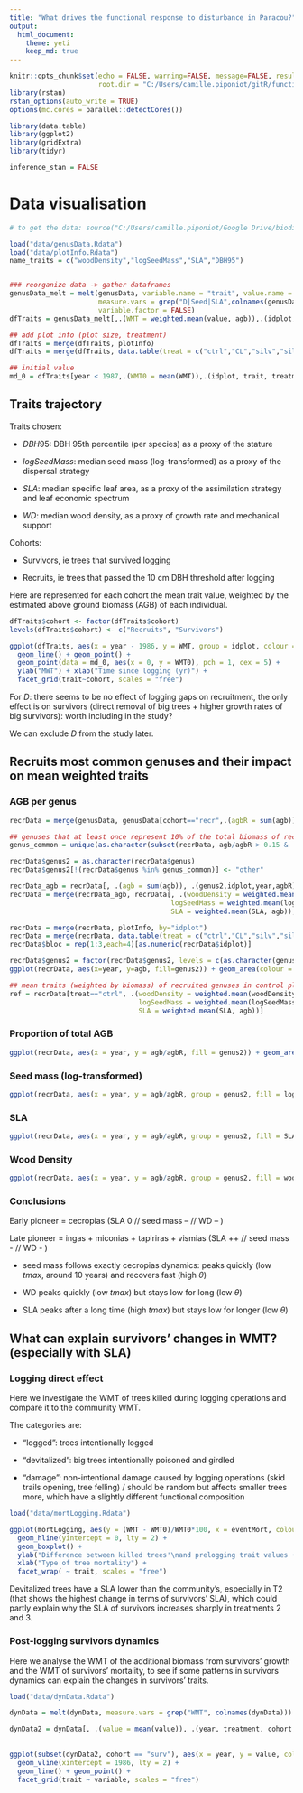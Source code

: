 ```yaml
---
title: "What drives the functional response to disturbance in Paracou?"
output: 
  html_document:
    theme: yeti
    keep_md: true
---
```


```r
knitr::opts_chunk$set(echo = FALSE, warning=FALSE, message=FALSE, results='hide',
                      root.dir = "C:/Users/camille.piponiot/gitR/functional_trajectories_paracou")
library(rstan)
rstan_options(auto_write = TRUE)
options(mc.cores = parallel::detectCores())

library(data.table)
library(ggplot2)
library(gridExtra)
library(tidyr)

inference_stan = FALSE
```

# Data visualisation

```r
# to get the data: source("C:/Users/camille.piponiot/Google Drive/biodiversity/codes/get_metadata_paracou.R")

load("data/genusData.Rdata")
load("data/plotInfo.Rdata")
name_traits = c("woodDensity","logSeedMass","SLA","DBH95")


### reorganize data -> gather dataframes
genusData_melt = melt(genusData, variable.name = "trait", value.name = "value", 
                      measure.vars = grep("D|Seed|SLA",colnames(genusData)), 
                      variable.factor = FALSE)
dfTraits = genusData_melt[,.(WMT = weighted.mean(value, agb)),.(idplot, year, trait, cohort)]

## add plot info (plot size, treatment)
dfTraits = merge(dfTraits, plotInfo)
dfTraits = merge(dfTraits, data.table(treat = c("ctrl","CL","silv","silv+"), treatment = paste("T",0:3,sep="")), by="treat")

## initial value
md_0 = dfTraits[year < 1987,.(WMT0 = mean(WMT)),.(idplot, trait, treatment)]

```

## Traits trajectory 

Traits chosen: 

- $DBH95$: DBH 95th percentile (per species) as a proxy of the stature

- $logSeedMass$: median seed mass (log-transformed) as a proxy of the dispersal strategy

- $SLA$: median specific leaf area, as a proxy of the assimilation strategy and leaf economic spectrum

- $WD$: median wood density, as a proxy of growth rate and mechanical support

Cohorts: 

- Survivors, ie trees that survived logging

- Recruits, ie trees that passed the 10 cm DBH threshold after logging

Here are represented for each cohort the mean trait value, weighted by the estimated above ground biomass (AGB) of each individual.

```r

dfTraits$cohort <- factor(dfTraits$cohort)
levels(dfTraits$cohort) <- c("Recruits", "Survivors")

ggplot(dfTraits, aes(x = year - 1986, y = WMT, group = idplot, colour = treatment)) + 
  geom_line() + geom_point() + 
  geom_point(data = md_0, aes(x = 0, y = WMT0), pch = 1, cex = 5) + 
  ylab("MWT") + xlab("Time since logging (yr)") +
  facet_grid(trait~cohort, scales = "free")

```

For $D$: there seems to be no effect of logging gaps on recruitment, the only effect is on survivors (direct removal of big trees + higher growth rates of big survivors): worth including in the study? 

We can exclude $D$ from the study later. 

## Recruits most common genuses and their impact on mean weighted traits {.tabset .tabset-pills}

### AGB per genus

```r

recrData = merge(genusData, genusData[cohort=="recr",.(agbR = sum(agb)),.(idplot, year, cohort)])

## genuses that at least once represent 10% of the total biomass of recruits
genus_common = unique(as.character(subset(recrData, agb/agbR > 0.15 & !(genus %in% c("Oenocarpus", "Indet")))$genus)) 

recrData$genus2 = as.character(recrData$genus)
recrData$genus2[!(recrData$genus %in% genus_common)] <- "other"

recrData_agb = recrData[, .(agb = sum(agb)), .(genus2,idplot,year,agbR)]
recrData = merge(recrData_agb, recrData[, .(woodDensity = weighted.mean(woodDensity, agb),
                                        logSeedMass = weighted.mean(logSeedMass, agb),
                                        SLA = weighted.mean(SLA, agb)), .(genus2)])

recrData = merge(recrData, plotInfo, by="idplot")
recrData = merge(recrData, data.table(treat = c("ctrl","CL","silv","silv+"), treatment = paste("T",0:3,sep="")), by="treat")
recrData$bloc = rep(1:3,each=4)[as.numeric(recrData$idplot)]

recrData$genus2 = factor(recrData$genus2, levels = c(as.character(genus_common), "other") )
ggplot(recrData, aes(x=year, y=agb, fill=genus2)) + geom_area(colour = 1) + facet_grid(treatment ~ bloc)

## mean traits (weighted by biomass) of recruited genuses in control plots -> reference (= white color in plots)
ref = recrData[treat=="ctrl", .(woodDensity = weighted.mean(woodDensity, agb),
                                logSeedMass = weighted.mean(logSeedMass, agb),
                                SLA = weighted.mean(SLA, agb))]
```

### Proportion of total AGB 

```r
ggplot(recrData, aes(x = year, y = agb/agbR, fill = genus2)) + geom_area(colour = 1) + facet_grid(treatment ~ bloc, scales= "free")
```

### Seed mass (log-transformed)

```r
ggplot(recrData, aes(x = year, y = agb/agbR, group = genus2, fill = logSeedMass)) + geom_area(colour = 1) + facet_grid(treatment ~ bloc, scales= "free") + scale_fill_gradient2(low = "firebrick4", mid = "white", high = "#104E8B", midpoint = ref$logSeedMass)
```

### SLA

```r
ggplot(recrData, aes(x = year, y = agb/agbR, group = genus2, fill = SLA)) + geom_area(colour = 1) + facet_grid(treatment ~ bloc, scales= "free") + scale_fill_gradient2(low = "firebrick4", mid = "white", high = "#104E8B", midpoint = ref$SLA)
```

### Wood Density

```r
ggplot(recrData, aes(x = year, y = agb/agbR, group = genus2, fill = woodDensity)) + geom_area(colour = 1) + facet_grid(treatment ~ bloc, scales= "free") + scale_fill_gradient2(low = "firebrick4", mid = "white", high = "#104E8B", midpoint = ref$woodDensity)
```

### Conclusions 

Early pioneer = cecropias (SLA 0 // seed mass -- // WD -- )

Late pioneer = ingas + miconias + tapiriras + vismias (SLA ++ // seed mass - // WD - )

- seed mass follows exactly cecropias dynamics: peaks quickly (low $tmax$, around 10 years) and recovers fast (high $\theta$)

- WD peaks quickly (low $tmax$) but stays low for long (low $\theta$)

- SLA peaks after a long time (high $tmax$) but stays low for longer (low $\theta$)

## What can explain survivors' changes in WMT? (especially with SLA)

### Logging direct effect

Here we investigate the WMT of trees killed during logging operations and compare it to the community WMT. 

The categories are: 

- "logged": trees intentionally logged 

- "devitalized": big trees intentionally poisoned and girdled 

- "damage": non-intentional damage caused by logging operations (skid trails opening, tree felling) / should be random but affects smaller trees more, which have a slightly different functional composition

```r
load("data/mortLogging.Rdata")

ggplot(mortLogging, aes(y = (WMT - WMT0)/WMT0*100, x = eventMort, colour=treatment)) + 
  geom_hline(yintercept = 0, lty = 2) + 
  geom_boxplot() + 
  ylab("Difference between killed trees'\nand prelogging trait values (%)") +
  xlab("Type of tree mortality") + 
  facet_wrap( ~ trait, scales = "free")
```

Devitalized trees have a SLA lower than the community's, especially in T2 (that shows the highest change in terms of survivors' SLA), which could partly explain why the SLA of survivors increases sharply in treatments 2 and 3.

### Post-logging survivors dynamics

Here we analyse the WMT of the additional biomass from survivors' growth and the WMT of survivors' mortality, to see if some patterns in survivors dynamics can explain the changes in survivors' traits. 

```r
load("data/dynData.Rdata")

dynData = melt(dynData, measure.vars = grep("WMT", colnames(dynData)))

dynData2 = dynData[, .(value = mean(value)), .(year, treatment, cohort, trait, variable)]
  
  
ggplot(subset(dynData2, cohort == "surv"), aes(x = year, y = value, colour=treatment)) +
  geom_vline(xintercept = 1986, lty = 2) + 
  geom_line() + geom_point() + 
  facet_grid(trait ~ variable, scales = "free") 

```